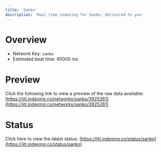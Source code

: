 ```yaml
---
title: 'Sanko'
description: 'Real time indexing for Sanko; delivered to you'
---
```


# Overview
- Network Key: `sanko`
- Estimated beat time: 65000 ms

# Preview
Click the following link to view a preview of the raw data available: [https://jiti.indexing.co/networks/sanko/3925261](https://jiti.indexing.co/networks/sanko/3925261)

# Status
Click here to view the latest status: [https://jiti.indexing.co/status/sanko](https://jiti.indexing.co/status/sanko)
